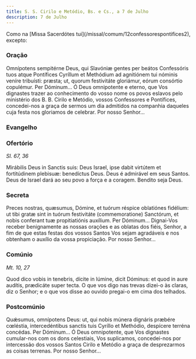 ```yaml
---
title: S. S. Cirilo e Metódio, Bs. e Cs., a 7 de Julho
description: 7 de Julho
---
```



<aside>
  Como na [Missa Sacerdótes tui](/missal/comum/12confessorespontifices2),
  excepto:
</aside>

### Oração

<div class="side-by-side not-content">
  <span>
    Omnípotens sempitérne Deus, qui Slavóniæ gentes per beátos Confessóris tuos
    atque Pontífices Cyríllum et Methódium ad agnitiónem tui nóminis veníre
    tribuísti: præsta; ut, quorum festivitáte gloriámur, eórum consórtio
    copulémur. Per Dóminum... Ó Deus omnipotente e eterno, que Vos dignastes
    trazer ao conhecimento do vosso nome os povos eslavos pelo ministério dos B.
    B. Cirilo e Metódio, vossos Confessores e Pontífices, concedei-nos a graça
    de sermos um dia admitidos na companhia daqueles cuja festa nos gloriamos de
    celebrar. Por nosso Senhor...
  </span>
</div>

### Evangelho

<LinkCard href="/missal/santos/02-06-1#evangelho" title="S. Tito, B. e Conf." />

### Ofertório

<em>Sl. 67, 36</em>

<div class="side-by-side not-content">
  <span>
    Mirábilis Deus in Sanctis suis: Deus Israel, ipse dabit virtútem et
    fortitúdinem plebisuæ: benedíctus Deus. Deus é admirável em seus Santos.
    Deus de Israel dará ao seu povo a força e a coragem. Bendito seja Deus.
  </span>
</div>

### Secreta

<div class="side-by-side not-content">
  <span>
    Preces nostras, quæsumus, Dómine, et tuórum réspice oblatiónes fidélium: ut
    tibi gratæ sint in tuórum festivitáte (commemoratione) Sanctórum, et nobis
    conferant tuæ propitiatiónis auxílium. Per Dóminum... Dignai-Vos receber
    benignamente as nossas orações e as oblatas dos fiéis, Senhor, a fim de que
    estas festas dos vossos Santos Vos sejam agradáveis e nos obtenham o auxílio
    da vossa propiciação. Por nosso Senhor...
  </span>
</div>

### Comúnio

<em>Mt. 10, 27</em>

<div class="side-by-side not-content">
  <span>
    Quod dico vobis in tenebris, dícite in lúmine, dicit Dóminus: et quod in
    aure audítis, prædicáte super tecta. O que vos digo nas trevas dizei-o às
    claras, diz o Senhor; e o que vos disse ao ouvido pregai-o em cima dos
    telhados.
  </span>
</div>

### Postcomúnio

<div class="side-by-side not-content">
  <span>
    Quǽsumus, omnípotens Deus: ut, qui nobis múnera dignáris præbére cœléstia,
    intercedéntibus sanctis tuis Cyríllo et Methódio, despícere terréna
    concédas. Per Dóminum... Ó Deus omnipotente, que Vos dignastes cumular-nos
    com os dons celestiais, Vos suplicamos, concedei-nos por intercessão dos
    vossos Santos Cirilo e Metódio a graça de desprezarmos as coisas terrenas.
    Por nosso Senhor...
  </span>
</div>
